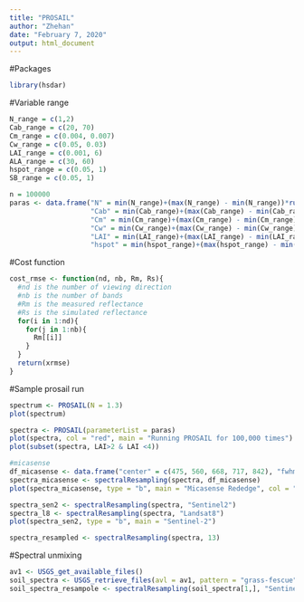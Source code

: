 ```yaml
---
title: "PROSAIL"
author: "Zhehan"
date: "February 7, 2020"
output: html_document
---
```


#Packages
```r
library(hsdar)
```

#Variable range
```r
N_range = c(1,2)
Cab_range = c(20, 70)
Cm_range = c(0.004, 0.007)
Cw_range = c(0.05, 0.03)
LAI_range = c(0.001, 6)
ALA_range = c(30, 60)
hspot_range = c(0.05, 1)
SB_range = c(0.05, 1)

n = 100000
paras <- data.frame("N" = min(N_range)+(max(N_range) - min(N_range))*runif(n),
                    "Cab" = min(Cab_range)+(max(Cab_range) - min(Cab_range))*runif(n),
                    "Cm" = min(Cm_range)+(max(Cm_range) - min(Cm_range))*runif(n),
                    "Cw" = min(Cw_range)+(max(Cw_range) - min(Cw_range))*runif(n),
                    "LAI" = min(LAI_range)+(max(LAI_range) - min(LAI_range))*runif(n),
                    "hspot" = min(hspot_range)+(max(hspot_range) - min(hspot_range))*runif(n))

```

#Cost function
```r
cost_rmse <- function(nd, nb, Rm, Rs){
  #nd is the number of viewing direction
  #nb is the number of bands
  #Rm is the measured reflectance
  #Rs is the simulated reflectance
  for(i in 1:nd){
    for(j in 1:nb){
      Rm[[i]]
    }
  }
  return(xrmse)
}
```

#Sample prosail run
```r
spectrum <- PROSAIL(N = 1.3)
plot(spectrum)

spectra <- PROSAIL(parameterList = paras)
plot(spectra, col = "red", main = "Running PROSAIL for 100,000 times")
plot(subset(spectra, LAI>2 & LAI <4))

#micasense
df_micasense <- data.frame("center" = c(475, 560, 668, 717, 842), "fwhm" = c(32, 27, 16, 12, 57))
spectra_micasense <- spectralResampling(spectra, df_micasense)
plot(spectra_micasense, type = "b", main = "Micasense Rededge", col = "brown")

spectra_sen2 <- spectralResampling(spectra, "Sentinel2")
spectra_l8 <- spectralResampling(spectra, "Landsat8")
plot(spectra_sen2, type = "b", main = "Sentinel-2")

spectra_resampled <- spectralResampling(spectra, 13)
```

#Spectral unmixing
```r
av1 <- USGS_get_available_files()
soil_spectra <- USGS_retrieve_files(avl = av1, pattern = "grass-fescue")
soil_spectra_resampole <- spectralResampling(soil_spectra[1,], "Sentinel-2")

```

